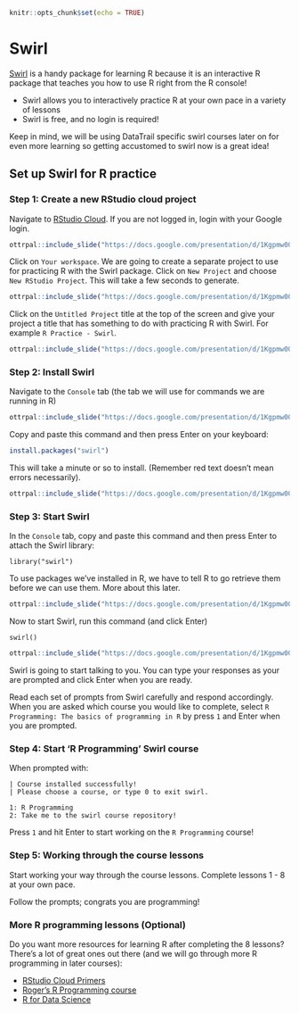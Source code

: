 

```r
knitr::opts_chunk$set(echo = TRUE)
```

# Swirl

[Swirl](https://swirlstats.com/) is a handy package for learning R because it is an interactive R package that teaches you how to use R right from the R console!

* Swirl allows you to interactively practice R at your own pace in a variety of lessons
* Swirl is free, and no login is required!

Keep in mind, we will be using DataTrail specific swirl courses later on for even more learning so getting accustomed to swirl now is a great idea!

## Set up Swirl for R practice

### Step 1: Create a new RStudio cloud project

Navigate to [RStudio Cloud](rstudio.cloud). If you are not logged in, login with your Google login.

```r
ottrpal::include_slide("https://docs.google.com/presentation/d/1Kgpmw00v_OjhhXkf_ULGV4pWIJjNuu3Sukmd2aqbHUk/edit#slide=id.g2fa05cc68b_0_16")
```

Click on `Your workspace`. We are going to create a separate project to use for practicing R with the Swirl package.
Click on `New Project` and choose `New RStudio Project`. This will take a few seconds to generate.

```r
ottrpal::include_slide("https://docs.google.com/presentation/d/1Kgpmw00v_OjhhXkf_ULGV4pWIJjNuu3Sukmd2aqbHUk/edit#slide=id.g12f46e591a6_0_8")
```
Click on the `Untitled Project` title at the top of the screen and give your project a title that has something to do with practicing R with Swirl. For example `R Practice - Swirl`.

```r
ottrpal::include_slide("https://docs.google.com/presentation/d/1Kgpmw00v_OjhhXkf_ULGV4pWIJjNuu3Sukmd2aqbHUk/edit#slide=id.g12f46e591a6_0_25")
```

### Step 2: Install Swirl

Navigate to the `Console` tab (the tab we will use for commands we are running in R)

```r
ottrpal::include_slide("https://docs.google.com/presentation/d/1Kgpmw00v_OjhhXkf_ULGV4pWIJjNuu3Sukmd2aqbHUk/edit#slide=id.g12f46e591a6_0_35")
```
Copy and paste this command and then press Enter on your keyboard:

```r
install.packages("swirl")
```
This will take a minute or so to install. (Remember red text doesn't mean errors necessarily).

```r
ottrpal::include_slide("https://docs.google.com/presentation/d/1Kgpmw00v_OjhhXkf_ULGV4pWIJjNuu3Sukmd2aqbHUk/edit#slide=id.g12f46e591a6_0_43")
```

### Step 3: Start Swirl

In the `Console` tab, copy and paste this command and then press Enter to attach the Swirl library:

```
library("swirl")
```
To use packages we've installed in R, we have to tell R to go retrieve them before we can use them. More about this later.

```r
ottrpal::include_slide("https://docs.google.com/presentation/d/1Kgpmw00v_OjhhXkf_ULGV4pWIJjNuu3Sukmd2aqbHUk/edit#slide=id.g12f46e591a6_0_51")
```

Now to start Swirl, run this command (and click Enter)
```
swirl()
```


```r
ottrpal::include_slide("https://docs.google.com/presentation/d/1Kgpmw00v_OjhhXkf_ULGV4pWIJjNuu3Sukmd2aqbHUk/edit#slide=id.g12f46e591a6_0_59")
```

Swirl is going to start talking to you. You can type your responses as your are prompted and click Enter when you are ready.

Read each set of prompts from Swirl carefully and respond accordingly. When you are asked which course you would like to complete, select `R Programming: The basics of programming in R` by press `1` and Enter when you are prompted.

### Step 4: Start 'R Programming' Swirl course

When prompted with:
```
| Course installed successfully!
| Please choose a course, or type 0 to exit swirl.

1: R Programming
2: Take me to the swirl course repository!
```
Press `1` and hit Enter to start working on the `R Programming` course!

### Step 5: Working through the course lessons

Start working your way through the course lessons. Complete lessons 1 - 8 at your own pace.  

Follow the prompts; congrats you are programming!

### More R programming lessons (Optional)

Do you want more resources for learning R after completing the 8 lessons? There's a lot of great ones out there (and we will go through more R programming in later courses):

- [RStudio Cloud Primers](https://rstudio.cloud/learn/primers)
- [Roger's R Programming course](https://www.coursera.org/learn/r-programming)
- [R for Data Science](https://r4ds.had.co.nz/)
